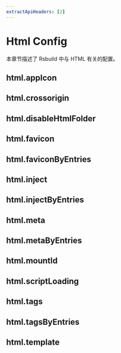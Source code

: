 ```yaml
---
extractApiHeaders: [2]
---
```


# Html Config

本章节描述了 Rsbuild 中与 HTML 有关的配置。

## html.appIcon


<AppIcon />

## html.crossorigin


<Crossorigin />

## html.disableHtmlFolder


<DisableHtmlFolder />

## html.favicon


<Favicon />

## html.faviconByEntries


<FaviconByEntries />

## html.inject


<Inject />

## html.injectByEntries


<InjectByEntries />

## html.meta


<Meta />

## html.metaByEntries


<MetaByEntries />

## html.mountId


<MountId />

## html.scriptLoading


<ScriptLoading />

## html.tags


<Tags />

## html.tagsByEntries


<TagsByEntries />

## html.template


<Template />

## html.templateByEntries


<TemplateByEntries />

## html.templateParameters


<TemplateParameters />

## html.templateParametersByEntries


<TemplateParametersByEntries />

## html.title


<Title />

## html.titleByEntries


<TitleByEntries />
